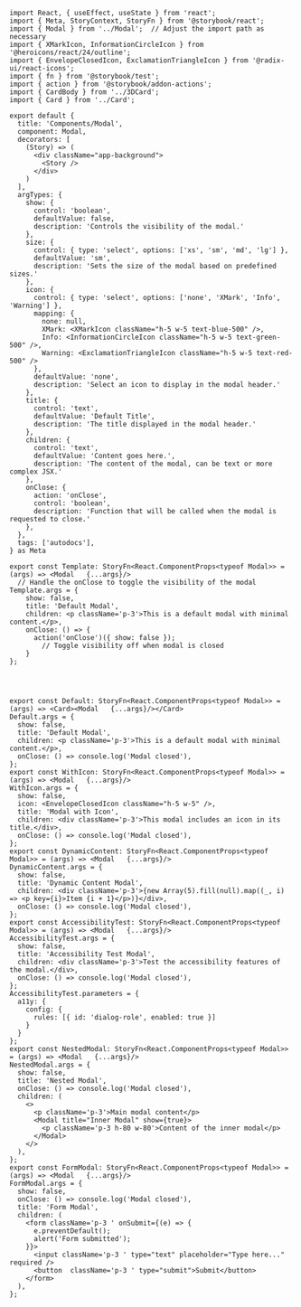 ```tsx
import React, { useEffect, useState } from 'react';
import { Meta, StoryContext, StoryFn } from '@storybook/react';
import { Modal } from '../Modal';  // Adjust the import path as necessary
import { XMarkIcon, InformationCircleIcon } from '@heroicons/react/24/outline';
import { EnvelopeClosedIcon, ExclamationTriangleIcon } from '@radix-ui/react-icons';
import { fn } from '@storybook/test';
import { action } from '@storybook/addon-actions';
import { CardBody } from '../3DCard';
import { Card } from '../Card';

export default {
  title: 'Components/Modal',
  component: Modal,
  decorators: [
    (Story) => (
      <div className="app-background">
        <Story />
      </div>
    )
  ],
  argTypes: {
    show: {
      control: 'boolean',
      defaultValue: false,
      description: 'Controls the visibility of the modal.'
    },
    size: {
      control: { type: 'select', options: ['xs', 'sm', 'md', 'lg'] },
      defaultValue: 'sm',
      description: 'Sets the size of the modal based on predefined sizes.'
    },
    icon: {
      control: { type: 'select', options: ['none', 'XMark', 'Info', 'Warning'] },
      mapping: {
        none: null,
        XMark: <XMarkIcon className="h-5 w-5 text-blue-500" />,
        Info: <InformationCircleIcon className="h-5 w-5 text-green-500" />,
        Warning: <ExclamationTriangleIcon className="h-5 w-5 text-red-500" />
      },
      defaultValue: 'none',
      description: 'Select an icon to display in the modal header.'
    },
    title: {
      control: 'text',
      defaultValue: 'Default Title',
      description: 'The title displayed in the modal header.'
    },
    children: {
      control: 'text',
      defaultValue: 'Content goes here.',
      description: 'The content of the modal, can be text or more complex JSX.'
    },
    onClose: {
      action: 'onClose',
      control: 'boolean',
      description: 'Function that will be called when the modal is requested to close.'
    },
  },
  tags: ['autodocs'],
} as Meta

export const Template: StoryFn<React.ComponentProps<typeof Modal>> = (args) => <Modal   {...args}/>
  // Handle the onClose to toggle the visibility of the modal
Template.args = {
    show: false,
    title: 'Default Modal',
    children: <p className='p-3'>This is a default modal with minimal content.</p>,
    onClose: () => {
      action('onClose')({ show: false });
        // Toggle visibility off when modal is closed
    }
};
  



export const Default: StoryFn<React.ComponentProps<typeof Modal>> = (args) => <Card><Modal   {...args}/></Card>
Default.args = {
  show: false,
  title: 'Default Modal',
  children: <p className='p-3'>This is a default modal with minimal content.</p>,
  onClose: () => console.log('Modal closed'),
};
export const WithIcon: StoryFn<React.ComponentProps<typeof Modal>> = (args) => <Modal   {...args}/>
WithIcon.args = {
  show: false,
  icon: <EnvelopeClosedIcon className="h-5 w-5" />,
  title: 'Modal with Icon',
  children: <div className='p-3'>This modal includes an icon in its title.</div>,
  onClose: () => console.log('Modal closed'),
};
export const DynamicContent: StoryFn<React.ComponentProps<typeof Modal>> = (args) => <Modal   {...args}/>
DynamicContent.args = {
  show: false,
  title: 'Dynamic Content Modal',
  children: <div className='p-3'>{new Array(5).fill(null).map((_, i) => <p key={i}>Item {i + 1}</p>)}</div>,
  onClose: () => console.log('Modal closed'),
};
export const AccessibilityTest: StoryFn<React.ComponentProps<typeof Modal>> = (args) => <Modal   {...args}/>
AccessibilityTest.args = {
  show: false,
  title: 'Accessibility Test Modal',
  children: <div className='p-3'>Test the accessibility features of the modal.</div>,
  onClose: () => console.log('Modal closed'),
};
AccessibilityTest.parameters = {
  a11y: {
    config: {
      rules: [{ id: 'dialog-role', enabled: true }]
    }
  }
};
export const NestedModal: StoryFn<React.ComponentProps<typeof Modal>> = (args) => <Modal   {...args}/>
NestedModal.args = {
  show: false,
  title: 'Nested Modal',
  onClose: () => console.log('Modal closed'),
  children: (
    <>
      <p className='p-3'>Main modal content</p>
      <Modal title="Inner Modal" show={true}>
        <p className='p-3 h-80 w-80'>Content of the inner modal</p>
      </Modal>
    </>
  ),
};
export const FormModal: StoryFn<React.ComponentProps<typeof Modal>> = (args) => <Modal   {...args}/>
FormModal.args = {
  show: false,
  onClose: () => console.log('Modal closed'),
  title: 'Form Modal',
  children: (
    <form className='p-3 ' onSubmit={(e) => {
      e.preventDefault();
      alert('Form submitted');
    }}>
      <input className='p-3 ' type="text" placeholder="Type here..." required />
      <button  className='p-3 ' type="submit">Submit</button>
    </form>
  ),
};
```